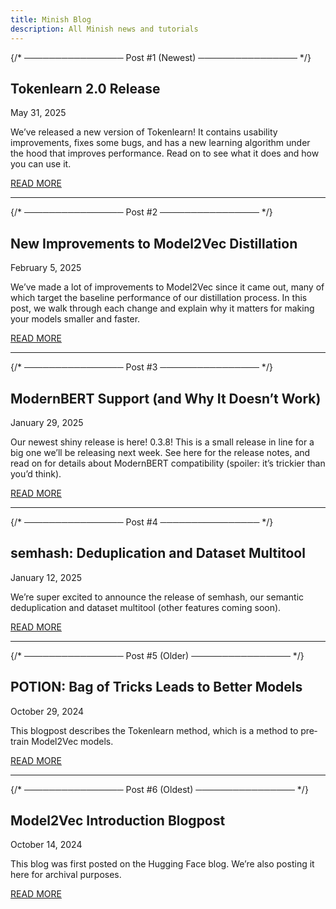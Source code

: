 ```yaml
---
title: Minish Blog
description: All Minish news and tutorials
---
```


<div style={{ marginTop: '2rem' }}>
  {/* ──────────────── Post #1 (Newest) ──────────────── */}
  <div className="blog-post">
    <h2 className="post-title">
      Tokenlearn 2.0 Release
    </h2>
    <p className="post-date">May 31, 2025</p>
    <p className="post-summary">
      We’ve released a new version of Tokenlearn! It contains usability improvements, fixes some bugs, and has a new learning algorithm under the hood that improves performance. Read on to see what it does and how you can use it.
    </p>
    <a
      className="read-more"
      href="/blog/2025-05-31-tokenlearn-release"
    >
      READ MORE
    </a>
  </div>

  <hr />

  {/* ──────────────── Post #2 ──────────────── */}
  <div className="blog-post">
    <h2 className="post-title">
      New Improvements to Model2Vec Distillation
    </h2>
    <p className="post-date">February 5, 2025</p>
    <p className="post-summary">
      We’ve made a lot of improvements to Model2Vec since it came out, many of which target the baseline performance of our distillation process. In this post, we walk through each change and explain why it matters for making your models smaller and faster.
    </p>
    <a
      className="read-more"
      href="/blog/2025-02-05-improvements"
    >
      READ MORE
    </a>
  </div>

  <hr />

  {/* ──────────────── Post #3 ──────────────── */}
  <div className="blog-post">
    <h2 className="post-title">
      ModernBERT Support (and Why It Doesn’t Work)
    </h2>
    <p className="post-date">January 29, 2025</p>
    <p className="post-summary">
      Our newest shiny release is here! 0.3.8! This is a small release in line for a big one we’ll be releasing next week. See here for the release notes, and read on for details about ModernBERT compatibility (spoiler: it’s trickier than you’d think).
    </p>
    <a
      className="read-more"
      href="/blog/2025-01-29-modernbert"
    >
      READ MORE
    </a>
  </div>

  <hr />

  {/* ──────────────── Post #4 ──────────────── */}
  <div className="blog-post">
    <h2 className="post-title">
      semhash: Deduplication and Dataset Multitool
    </h2>
    <p className="post-date">January 12, 2025</p>
    <p className="post-summary">
      We’re super excited to announce the release of semhash, our semantic deduplication and dataset multitool (other features coming soon).
    </p>
    <a
      className="read-more"
      href="/blog/2025-01-12-semhash-blogpost"
    >
      READ MORE
    </a>
  </div>

  <hr />

  {/* ──────────────── Post #5 (Older) ──────────────── */}
  <div className="blog-post">
    <h2 className="post-title">
      POTION: Bag of Tricks Leads to Better Models
    </h2>
    <p className="post-date">October 29, 2024</p>
    <p className="post-summary">
      This blogpost describes the Tokenlearn method, which is a method to pre‐train Model2Vec models.
    </p>
    <a
      className="read-more"
      href="/blog/2024-10-29-tokenlearn-blogpost"
    >
      READ MORE
    </a>
  </div>

  <hr />

  {/* ──────────────── Post #6 (Oldest) ──────────────── */}
  <div className="blog-post">
    <h2 className="post-title">
      Model2Vec Introduction Blogpost
    </h2>
    <p className="post-date">October 14, 2024</p>
    <p className="post-summary">
      This blog was first posted on the Hugging Face blog. We’re also posting it here for archival purposes.
    </p>
    <a
      className="read-more"
      href="/blog/2024-10-14-hf-blogpost"
    >
      READ MORE
    </a>
  </div>
</div>
